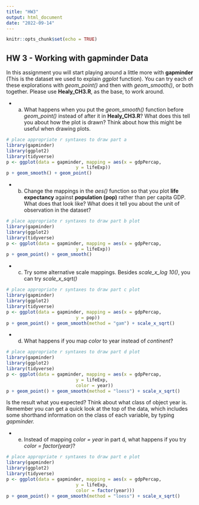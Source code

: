 ```yaml
---
title: "HW3"
output: html_document
date: "2022-09-14"
---
```


```r
knitr::opts_chunk$set(echo = TRUE)
```

## HW 3 - Working with **gapminder** Data

In this assignment you will start playing around a little more with **gapminder** (This is the dataset we used to explain *ggplot* function). You can try each of these explorations with *geom_point()* and then with *geom_smooth()*, or both together. Please use **Healy_CH3.R**, as the base, to work around. 

* a) What happens when you put the *geom_smooth()* function before *geom_point()* instead of after it in **Healy_CH3.R**? What does this tell you about how the plot is drawn? Think about how this might be useful when drawing plots.

```r
# place appropriate r syntaxes to draw part a
library(gapminder)
library(ggplot2)
library(tidyverse)
p <- ggplot(data = gapminder, mapping = aes(x = gdpPercap,
                          y = lifeExp))
p + geom_smooth() + geom_point()

```



* b) Change the mappings in the *aes()* function so that you plot **life expectancy** against **population (pop)** rather than per capita GDP. What does that look like? What does it tell you about the unit of observation in the dataset?

```r
# place appropriate r syntaxes to draw part b plot
library(gapminder)
library(ggplot2)
library(tidyverse)
p <- ggplot(data = gapminder, mapping = aes(x = gdpPercap,
                          y = lifeExp))
p + geom_point() + geom_smooth()
```

* c) Try some alternative scale mappings. Besides *scale_x_log 10()*, you can try *scale_x_sqrt()*

```r
# place appropriate r syntaxes to draw part c plot
library(gapminder)
library(ggplot2)
library(tidyverse)
p <- ggplot(data = gapminder, mapping = aes(x = gdpPercap,
                          y = pop))
p + geom_point() + geom_smooth(method = "gam") + scale_x_sqrt()
```

* d) What happens if you map *color* to year instead of *continent*?

```r
# place appropriate r syntaxes to draw part d plot
library(gapminder)
library(ggplot2)
library(tidyverse)
p <- ggplot(data = gapminder, mapping = aes(x = gdpPercap,
                          y = lifeExp,
                          color = year))
p + geom_point() + geom_smooth(method = "loess") + scale_x_sqrt()
```

Is the result what you expected? Think about what class of object year is. Remember you can get a quick look at the top of the data, which includes some shorthand information on the class of each variable, by typing *gapminder.*

* e) Instead of mapping *color = year* in part d, what happens if you try *color = factor(year)*?


```r
# place appropriate r syntaxes to draw part e plot
library(gapminder)
library(ggplot2)
library(tidyverse)
p <- ggplot(data = gapminder, mapping = aes(x = gdpPercap,
                          y = lifeExp,
                          color = factor(year)))
p + geom_point() + geom_smooth(method = "loess") + scale_x_sqrt()
```



